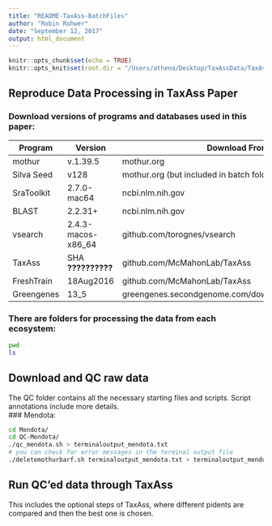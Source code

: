```yaml
---
title: "README-TaxAss-BatchFiles"
author: "Robin Rohwer"
date: "September 12, 2017"
output: html_document
---
```


```r
knitr::opts_chunk$set(echo = TRUE)
knitr::opts_knit$set(root.dir = "/Users/athena/Desktop/TaxAssData/TaxAss-BatchFiles")
```

## Reproduce Data Processing in TaxAss Paper  
### Download versions of programs and databases used in this paper:
Program       | Version             | Download From
--------------|---------------------|-------------------------  
mothur        | v.1.39.5            | mothur.org  
Silva Seed    | v128                | mothur.org (but included in batch folder here)   
SraToolkit    | 2.7.0-mac64         | ncbi.nlm.nih.gov  
BLAST         | 2.2.31+             | ncbi.nlm.nih.gov  
vsearch       | 2.4.3-macos-x86_64  | github.com/torognes/vsearch
TaxAss        | SHA **??????????**  | github.com/McMahonLab/TaxAss
FreshTrain    | 18Aug2016           | github.com/McMahonLab/TaxAss
Greengenes    | 13_5                | greengenes.secondgenome.com/downloads/database/13_5

### There are folders for processing the data from each ecosystem:  

```bash
pwd
ls
```

## Download and QC raw data  

The QC folder contains all the necessary starting files and scripts. Script annotations include more details.  
### Mendota: 
```bash
cd Mendota/
cd QC-Mendota/
./qc_mendota.sh > terminaloutput_mendota.txt
# you can check for error messages in the terminal output file
./deletemothurbarf.sh terminaloutput_mendota.txt > terminaloutput_mendota.txt
```


## Run QC'ed data through TaxAss  
This includes the optional steps of TaxAss, where different pidents are compared and then the best one is chosen.  


